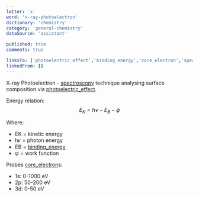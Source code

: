```yaml
---
letter: 'x'
word: 'x-ray-photoelectron'
dictionary: 'chemistry'
category: 'general-chemistry'
dataSource: 'assistant'

published: true
comments: true

linksTo: ['photoelectric_effect','binding_energy','core_electron','spectroscopy']
linkedFrom: []
---
```


<a id="x_ray_photoelectron">X-ray Photoelectron</a> - [spectroscopy](#spectroscopy) technique analysing surface composition via [photoelectric_effect](#photoelectric_effect).

Energy relation:
$$
E_K = h\nu - E_B - \phi
$$

Where:
- EK = kinetic energy
- h𝜈 = photon energy
- EB = [binding_energy](#binding_energy)
- φ = work function

Probes [core_electron](#core_electron)s:
- 1s: 0-1000 eV
- 2p: 50-200 eV
- 3d: 0-50 eV
